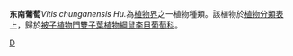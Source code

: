 {{Unreferenced|time=2022-02-15T03:09:44+00:00}}
{{Speciesbox 
| taxon = Vitis chunganensis
| authority = Hu
}}
'''东南葡萄'''''Vitis chunganensis Hu.''為[[植物界|植物界]]之一植物種類。該植物於[[植物分類表|植物分類表]]上，歸於[[被子植物門|被子植物門]][[雙子葉植物綱|雙子葉植物綱]][[鼠李目|鼠李目]][[葡萄科|葡萄科]]。

{{Vitis}}
{{Taxonbar|from=Q7937106}}

[[Category:葡萄属|D]]